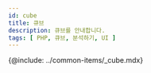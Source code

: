 ```yaml
---
id: cube
title: 큐브
description: 큐브를 안내합니다. 
tags: [ PHP, 큐브, 분석하기, UI ]
---
```

<!-- 여기서 ***국가별 접속***, ***히트맵***, ***트랜잭션***, ***TOP 트랜잭션***, ***TPS***, ***응답 시간***, ***자원 사용 정보***를 제공합니다. -->
{@include: ../common-items/_cube.mdx}
